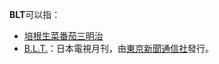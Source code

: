 '''BLT'''可以指：

* [[培根生菜番茄三明治|培根生菜番茄三明治]]
* [[B.L.T.|B.L.T.]]：日本電視月刊，由[[東京新聞通信社|東京新聞通信社]]發行。

{{disambig|Cat=三字拉丁字母縮寫消歧義}}